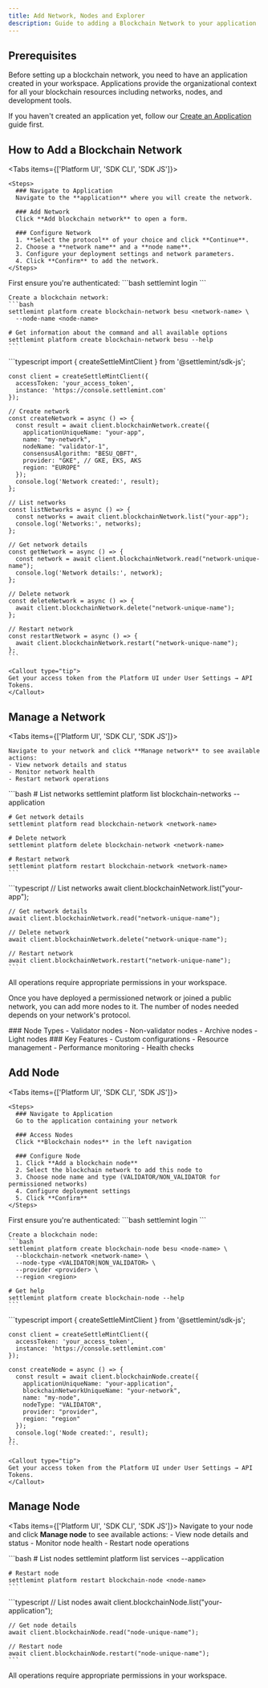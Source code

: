 ```yaml
---
title: Add Network, Nodes and Explorer
description: Guide to adding a Blockchain Network to your application
---
```



## Prerequisites

Before setting up a blockchain network, you need to have an application created
in your workspace. Applications provide the organizational context for all your
blockchain resources including networks, nodes, and development tools.

If you haven't created an application yet, follow our
[Create an Application](../building-with-settlemint/create-an-application) guide
first.

## How to Add a Blockchain Network

<Tabs items={['Platform UI', 'SDK CLI', 'SDK JS']}>
  <Tab value="Platform UI">

    <Steps>
      ### Navigate to Application
      Navigate to the **application** where you will create the network.

      ### Add Network
      Click **Add blockchain network** to open a form.

      ### Configure Network
      1. **Select the protocol** of your choice and click **Continue**.
      2. Choose a **network name** and a **node name**.
      3. Configure your deployment settings and network parameters.
      4. Click **Confirm** to add the network.
    </Steps>

  </Tab>

  <Tab value="SDK CLI">
    First ensure you're authenticated:
    ```bash
    settlemint login
    ```

    Create a blockchain network:
    ```bash
    settlemint platform create blockchain-network besu <network-name> \
      --node-name <node-name>

    # Get information about the command and all available options
    settlemint platform create blockchain-network besu --help
    ```

  </Tab>

  <Tab value="SDK JS">
    ```typescript
    import { createSettleMintClient } from '@settlemint/sdk-js';

    const client = createSettleMintClient({
      accessToken: 'your_access_token',
      instance: 'https://console.settlemint.com'
    });

    // Create network
    const createNetwork = async () => {
      const result = await client.blockchainNetwork.create({
        applicationUniqueName: "your-app",
        name: "my-network",
        nodeName: "validator-1",
        consensusAlgorithm: "BESU_QBFT",
        provider: "GKE", // GKE, EKS, AKS
        region: "EUROPE"
      });
      console.log('Network created:', result);
    };

    // List networks
    const listNetworks = async () => {
      const networks = await client.blockchainNetwork.list("your-app");
      console.log('Networks:', networks);
    };

    // Get network details
    const getNetwork = async () => {
      const network = await client.blockchainNetwork.read("network-unique-name");
      console.log('Network details:', network);
    };

    // Delete network
    const deleteNetwork = async () => {
      await client.blockchainNetwork.delete("network-unique-name");
    };

    // Restart network
    const restartNetwork = async () => {
      await client.blockchainNetwork.restart("network-unique-name");
    };
    ```

    <Callout type="tip">
    Get your access token from the Platform UI under User Settings → API Tokens.
    </Callout>

  </Tab>
</Tabs>

## Manage a Network

<Tabs items={['Platform UI', 'SDK CLI', 'SDK JS']}>
  <Tab value="Platform UI">

    Navigate to your network and click **Manage network** to see available actions:
    - View network details and status
    - Monitor network health
    - Restart network operations

  </Tab>

  <Tab value="SDK CLI">
    ```bash
    # List networks
    settlemint platform list blockchain-networks --application <app-name>

    # Get network details
    settlemint platform read blockchain-network <network-name>

    # Delete network
    settlemint platform delete blockchain-network <network-name>

    # Restart network
    settlemint platform restart blockchain-network <network-name>
    ```

  </Tab>

  <Tab value="SDK JS">
    ```typescript
    // List networks
    await client.blockchainNetwork.list("your-app");

    // Get network details
    await client.blockchainNetwork.read("network-unique-name");

    // Delete network
    await client.blockchainNetwork.delete("network-unique-name");

    // Restart network
    await client.blockchainNetwork.restart("network-unique-name");
    ```

  </Tab>
</Tabs>

<Callout type="info">
  All operations require appropriate permissions in your workspace.
</Callout>

Once you have deployed a permissioned network or joined a public network, you
can add more nodes to it. The number of nodes needed depends on your network's
protocol.

<div className="grid grid-cols-1 md:grid-cols-2 gap-6 mb-8">
  <Card>
    ### Node Types
    - Validator nodes
    - Non-validator nodes
    - Archive nodes
    - Light nodes
  </Card>

  <Card>
    ### Key Features
    - Custom configurations
    - Resource management
    - Performance monitoring
    - Health checks
  </Card>
</div>

## Add Node

<Tabs items={['Platform UI', 'SDK CLI', 'SDK JS']}>
  <Tab value="Platform UI">

    <Steps>
      ### Navigate to Application
      Go to the application containing your network

      ### Access Nodes
      Click **Blockchain nodes** in the left navigation

      ### Configure Node
      1. Click **Add a blockchain node**
      2. Select the blockchain network to add this node to
      3. Choose node name and type (VALIDATOR/NON_VALIDATOR for permissioned networks)
      4. Configure deployment settings
      5. Click **Confirm**
    </Steps>

  </Tab>

  <Tab value="SDK CLI">
    First ensure you're authenticated:
    ```bash
    settlemint login
    ```

    Create a blockchain node:
    ```bash
    settlemint platform create blockchain-node besu <node-name> \
      --blockchain-network <network-name> \
      --node-type <VALIDATOR|NON_VALIDATOR> \
      --provider <provider> \
      --region <region>

    # Get help
    settlemint platform create blockchain-node --help
    ```

  </Tab>

  <Tab value="SDK JS">
    ```typescript
    import { createSettleMintClient } from '@settlemint/sdk-js';

    const client = createSettleMintClient({
      accessToken: 'your_access_token',
      instance: 'https://console.settlemint.com'
    });

    const createNode = async () => {
      const result = await client.blockchainNode.create({
        applicationUniqueName: "your-application",
        blockchainNetworkUniqueName: "your-network",
        name: "my-node",
        nodeType: "VALIDATOR",
        provider: "provider",
        region: "region"
      });
      console.log('Node created:', result);
    };
    ```

    <Callout type="tip">
    Get your access token from the Platform UI under User Settings → API Tokens.
    </Callout>

  </Tab>
</Tabs>

## Manage Node

<Tabs items={['Platform UI', 'SDK CLI', 'SDK JS']}>
  <Tab value="Platform UI">
    Navigate to your node and click **Manage node** to see available actions:
    - View node details and status
    - Monitor node health
    - Restart node operations
  </Tab>

  <Tab value="SDK CLI">
    ```bash
    # List nodes
    settlemint platform list services --application <application-name>

    # Restart node
    settlemint platform restart blockchain-node <node-name>
    ```

  </Tab>

  <Tab value="SDK JS">
    ```typescript
    // List nodes
    await client.blockchainNode.list("your-application");

    // Get node details
    await client.blockchainNode.read("node-unique-name");

    // Restart node
    await client.blockchainNode.restart("node-unique-name");
    ```

  </Tab>
</Tabs>

<Callout type="info">
  All operations require appropriate permissions in your workspace.
</Callout>

